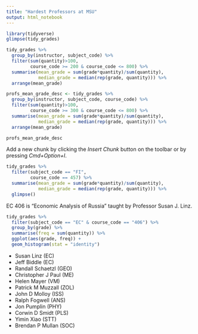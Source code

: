 ```yaml
---
title: "Hardest Professors at MSU"
output: html_notebook
---
```




```r
library(tidyverse)
glimpse(tidy_grades)
```

```r
tidy_grades %>%
  group_by(instructor, subject_code) %>%
  filter(sum(quantity)>100,
         course_code >= 200 & course_code <= 800) %>%
  summarise(mean_grade = sum(grade*quantity)/sum(quantity),
            median_grade = median(rep(grade, quantity))) %>%
  arrange(mean_grade)
```

```r
profs_mean_grade_desc <- tidy_grades %>%
  group_by(instructor, subject_code, course_code) %>%
  filter(sum(quantity)>100,
         course_code >= 300 & course_code <= 800) %>%
  summarise(mean_grade = sum(grade*quantity)/sum(quantity),
            median_grade = median(rep(grade, quantity))) %>%
  arrange(mean_grade)

profs_mean_grade_desc
```
Add a new chunk by clicking the *Insert Chunk* button on the toolbar or by pressing *Cmd+Option+I*.


```r
tidy_grades %>%
  filter(subject_code == "FI",
         course_code == 457) %>%
  summarise(mean_grade = sum(grade*quantity)/sum(quantity),
            median_grade = median(rep(grade, quantity))) %>%
  glimpse()
```


EC 406 is "Economic Analysis of Russia" taught by Professor Susan J. Linz.
```r
tidy_grades %>%
  filter(subject_code == "EC" & course_code == "406") %>%
  group_by(grade) %>%
  summarise(freq = sum(quantity)) %>%
  ggplot(aes(grade, freq)) +
  geom_histogram(stat = "identity")
```

* Susan Linz (EC)
* Jeff Biddle (EC)
* Randall Schaetzl (GEO)
* Christopher J Paul (ME)
* Helen Mayer (VM)
* Patrick M Muzzall (ZOL)
* John D Molloy (ISS)
* Ralph Fogwell (ANS)
* Jon Pumplin (PHY)
* Corwin D Smidt (PLS)
* Yimin Xiao (STT)
* Brendan P Mullan (SOC)
